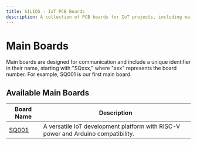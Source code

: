 ```yaml
---
title: SILIQS - IoT PCB Boards
description: A collection of PCB boards for IoT projects, including main boards with communication capabilities and various peripheral boards.
---
```


# Main Boards

Main boards are designed for communication and include a unique identifier in their name, starting with "SQxxx," where "xxx" represents the board number. For example, SQ001 is our first main board.

## Available Main Boards

| Board Name       | Description                                 |
| ---------------- | ------------------------------------------- |
| [SQ001](./sq001/sq001.md) | A versatile IoT development platform with RISC-V power and Arduino compatibility. |
